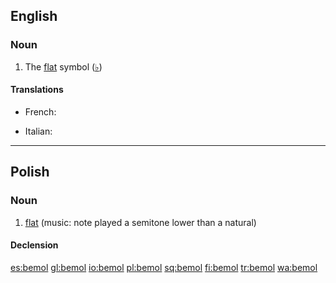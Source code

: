 {{also|bémol}}
==English==

===Noun===
{{en-noun}}

# {{music}} The [[flat]] symbol ([[♭]])

====Translations====
{{trans-top|bemol}}
* French: {{t+|fr|bémol|m}}
{{trans-mid}}
* Italian: {{t-|it|bemolle|m}}
{{trans-bottom}}

----

==Polish==
{{wikipedia|lang=pl}}

===Noun===
{{infl|pl|noun|g=m}}

# [[flat]] (music: note played a semitone lower than a natural)

====Declension====
{{pl-decl-noun
|bemol|bemole
|bemola|bemoli
|bemolowi|bemolom
|bemol|bemole
|bemolem|bemolami
|bemolu|bemolach
|bemolu|bemole
}}

[[es:bemol]]
[[gl:bemol]]
[[io:bemol]]
[[pl:bemol]]
[[sq:bemol]]
[[fi:bemol]]
[[tr:bemol]]
[[wa:bemol]]